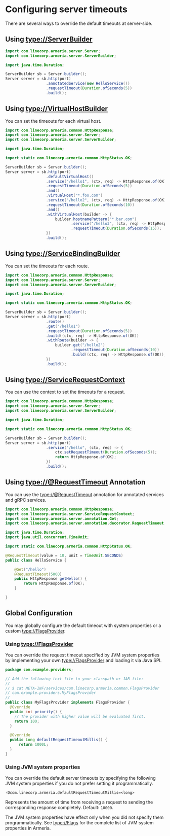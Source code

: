 # Configuring server timeouts

There are several ways to override the default timeouts at server-side.

## Using <type://ServerBuilder>
```java
import com.linecorp.armeria.server.Server;
import com.linecorp.armeria.server.ServerBuilder;

import java.time.Duration;

ServerBuilder sb = Server.builder();
Server server = sb.http(port)
                  .annotatedService(new HelloService())
                  .requestTimeout(Duration.ofSeconds(5))
                  .build();
```

## Using <type://VirtualHostBuilder>

You can set the timeouts for each virtual host.

```java
import com.linecorp.armeria.common.HttpResponse;
import com.linecorp.armeria.server.Server;
import com.linecorp.armeria.server.ServerBuilder;

import java.time.Duration;

import static com.linecorp.armeria.common.HttpStatus.OK;

ServerBuilder sb = Server.builder();
Server server = sb.http(port)
                  .defaultVirtualHost()
                  .service("/hello1", (ctx, req) -> HttpResponse.of(OK))
                  .requestTimeout(Duration.ofSeconds(5))
                  .and()
                  .virtualHost("*.foo.com")
                  .service("/hello2", (ctx, req) -> HttpResponse.of(OK))
                  .requestTimeout(Duration.ofSeconds(10))
                  .and()
                  .withVirtualHost(builder -> {
                      builder.hostnamePattern("*.bar.com")
                             .service("/hello3", (ctx, req) -> HttpResponse.of(OK))
                             .requestTimeout(Duration.ofSeconds(15));
                  })
                  .build();
```

## Using <type://ServiceBindingBuilder>

You can set the timeouts for each route.

```java
import com.linecorp.armeria.common.HttpResponse;
import com.linecorp.armeria.server.Server;
import com.linecorp.armeria.server.ServerBuilder;

import java.time.Duration;

import static com.linecorp.armeria.common.HttpStatus.OK;

ServerBuilder sb = Server.builder();
Server server = sb.http(port)
                  .route()
                  .get("/hello1")
                  .requestTimeout(Duration.ofSeconds(5))
                  .build((ctx, req) -> HttpResponse.of(OK))
                  .withRoute(builder -> {
                      builder.get("/hello2")
                             .requestTimeout(Duration.ofSeconds(10))
                             .build((ctx, req) -> HttpResponse.of(OK));
                  })
                  .build();
```

## Using <type://ServiceRequestContext>

You can use the context to set the timeouts for a request.

```java
import com.linecorp.armeria.common.HttpResponse;
import com.linecorp.armeria.server.Server;
import com.linecorp.armeria.server.ServerBuilder;

import java.time.Duration;

import static com.linecorp.armeria.common.HttpStatus.OK;

ServerBuilder sb = Server.builder();
Server server = sb.http(port)
                  .service("/hello", (ctx, req) -> {
                      ctx.setRequestTimeout(Duration.ofSeconds(5));
                      return HttpResponse.of(OK);
                  })
                  .build();
```

## Using <type://@RequestTimeout> Annotation

You can use the <type://@RequestTimeout> annotation for annotated services and gRPC services.

```java filename=HelloService.java
import com.linecorp.armeria.common.HttpResponse;
import com.linecorp.armeria.server.ServiceRequestContext;
import com.linecorp.armeria.server.annotation.Get;
import com.linecorp.armeria.server.annotation.decorator.RequestTimeout;

import java.time.Duration;
import java.util.concurrent.TimeUnit;

import static com.linecorp.armeria.common.HttpStatus.OK;

@RequestTimeout(value = 10, unit = TimeUnit.SECONDS)
public class HelloService {

    @Get("/hello")
    @RequestTimeout(5000)
    public HttpResponse getHello() {
        return HttpResponse.of(OK);
    }

}
```

## Global Configuration

You may globally configure the default timeout with system properties or a custom <type://FlagsProvider>.

### Using <type://FlagsProvider>

You can override the request timeout specified by JVM system properties by implementing your own <type://FlagsProvider> and loading it via Java SPI.

```java
package com.example.providers;

// Add the following text file to your classpath or JAR file:
//
// $ cat META-INF/services/com.linecorp.armeria.common.FlagsProvider
// com.example.providers.MyFlagsProvider
//
public class MyFlagsProvider implements FlagsProvider {
  @Override
  public int priority() {
    // The provider with higher value will be evaluated first.
    return 100;
  }

  @Override
  public Long defaultRequestTimeoutMillis() {
      return 1000L;
  }
}
```

### Using JVM system properties

You can override the default server timeouts by specifying the following JVM system properties if you do not prefer setting it programmatically.

`-Dcom.linecorp.armeria.defaultRequestTimeoutMillis=<long>`

Represents the amount of time from receiving a request to sending the corresponding response completely. Default: `10000`.

<Warning>

  The JVM system properties have effect only when you did not specify them programmatically.
  See <type://Flags> for the complete list of JVM system properties in Armeria.

</Warning>

